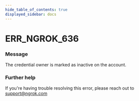 ```yaml
---
hide_table_of_contents: true
displayed_sidebar: docs
---
```



# ERR_NGROK_636

### Message

The credential owner is marked as inactive on the account.

### Further help

If you're having trouble resolving this error, please reach out to [support@ngrok.com](mailto:support@ngrok.com?subject=Help%20with%20ERR_NGROK_636)

<ErrorDetails error="err_ngrok_636" />
